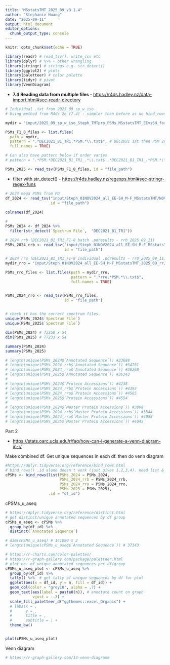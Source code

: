 ```yaml
---
title: "MSstatsTMT_2025_09_v3.1.4"
author: "Stephanie Huang"
date: "2025-09-11"
output: html_document
editor_options: 
  chunk_output_type: console
---
```


```r
knitr::opts_chunk$set(echo = TRUE)
```

```r
library(readr) # read_tsv(), write_csv etc
library(dplyr) # %>% + other wrangling
library(stringr) # strings e.g. str_detect()
library(ggplot2) # plots 
library(paletteer) # color palette
library(tidyr) # pivot
library(VennDiagram)
```

-   **7.4 Reading data from multiple files -** <https://r4ds.hadley.nz/data-import.html#sec-readr-directory>

```r
# Individual .txt from 2025_09_sp_w_iso
# Using method from R4ds 2e (7.4) - simpler than before as no bind_rows is required.

mydir = 'input/2025_09_sp_w_iso_Steph_TMTpro_PSMs_MSstatsTMT_EEvsSH_for_PhD/txt_exports/'

PSMs_F1_8_files <- list.files(
  path = mydir, 
  pattern = ".*DEC2021_B1_TR1.*PSM.*\\.txt$", # DEC2021 1st then PSM 2nd & end .txt
  full.names = TRUE)

# Can also have pattern below if order varies
# pattern = ".*PSM.*DEC2021_B1_TR1_.*\\.txt$|.*DEC2021_B1_TR1_.*PSM.*\\.txt$",

PSMs_2025 <- read_tsv(PSMs_F1_8_files, id = "file_path")
```

-   filter with str_detect() - <https://r4ds.hadley.nz/regexps.html#sec-stringr-regex-funs>

```r
# 2024 mega PSMs from PD
df_2024 <- read_tsv("input/Steph_01NOV2024_all_EE-SH_M-F_MSstatsTMT/NOV2024_PSMs__Steph_TMTpro-16plex_all.txt",
                    id = "file_path")
  
colnames(df_2024)

# 
PSMs_2024 <- df_2024 %>%
  filter(str_detect(`Spectrum File`,  "DEC2021_B1_TR1"))
```

```r
# 2024 rrb (DEC2021_B1_TR1_F1-8 batch .pdresults - rrb_2025_09_11)
PSMs_2024_rrb <- read_tsv('input/Steph_01NOV2024_all_EE-SH_M-F_MSstatsTMT_2025_09_rr/txt_exports/Steph_TMTpro-16plex_DEC2021_B1_TR1_HpHF_F1-8_rrb_2025_09_11_PSMs.txt',
                          id = "file_path")
```

```r
# 2024 rro (DEC2021_B1_TR1_F1-8 individual .pdresults - rr0_2025_09_11)
mydir_rro = 'input/Steph_01NOV2024_all_EE-SH_M-F_MSstatsTMT_2025_09_rr/txt_exports/'

PSMs_rro_files <- list.files(path = mydir_rro,
                             pattern = ".*rro.*PSM.*\\.txt$",
                             full.names = TRUE)


PSMs_2024_rro <- read_tsv(PSMs_rro_files,
                          id = "file_path")
  

```

```r
# check it has the correct spectrum files.
unique(PSMs_2024$`Spectrum File`)
unique(PSMs_2025$`Spectrum File`)

dim(PSMs_2024) # 73250 x 54
dim(PSMs_2025) # 77233 x 54
```

```r
summary(PSMs_2024)
summary(PSMs_2025)
```

```r
# length(unique(PSMs_2024$`Annotated Sequence`)) #33688
# length(unique(PSMs_2024_rrb$`Annotated Sequence`)) #34781
# length(unique(PSMs_2024_rro$`Annotated Sequence`)) #36268
# length(unique(PSMs_2025$`Annotated Sequence`)) #36343
# 
# length(unique(PSMs_2024$`Protein Accessions`)) #4238
# length(unique(PSMs_2024_rrb$`Protein Accessions`)) #4393
# length(unique(PSMs_2024_rro$`Protein Accessions`)) #4565
# length(unique(PSMs_2025$`Protein Accessions`)) #4554
# 
# length(unique(PSMs_2024$`Master Protein Accessions`)) #3808
# length(unique(PSMs_2024_rrb$`Master Protein Accessions`)) #3844
# length(unique(PSMs_2024_rro$`Master Protein Accessions`)) #4058
# length(unique(PSMs_2025$`Master Protein Accessions`)) #4045
```

Part 2

-   <https://stats.oarc.ucla.edu/r/faq/how-can-i-generate-a-venn-diagram-in-r/>

Make combined df. Get unique sequences in each df. then do venn diagram

```r
#https://dplyr.tidyverse.org/reference/bind_rows.html
# bind_rows() .id alone doesn't work (just gives 1,2,3,4). need list & var name = df
cPSMs <- bind_rows(list(PSMs_2024 = PSMs_2024, 
                        PSMs_2024_rrb = PSMs_2024_rrb, 
                        PSMs_2024_rro = PSMs_2024_rro, 
                        PSMs_2025 = PSMs_2025),
                   .id = "df_id")
```

cPSMs_u_aseq

```r
# https://dplyr.tidyverse.org/reference/distinct.html
# get distinct/unique annotated sequences by df group
cPSMs_u_aseq <- cPSMs %>%
  group_by(df_id) %>%
  distinct(`Annotated Sequence`) 

# dim(cPSMs_u_aseq) # 141080 x 2
# length(unique(cPSMs_u_aseq$`Annotated Sequence`)) # 37343
```

```r
# https://r-charts.com/color-palettes/
# https://r-graph-gallery.com/package/paletteer.html
# plot no. of unique annotated seqeunces per df/group
cPSMs_u_aseq_plot <- cPSMs_u_aseq %>%
  group_by(df_id) %>%
  tally() %>%  # get tally of unique sequences by df for plot
  ggplot(aes(x = df_id, y = n, fill = df_id)) +
  geom_col(color = "grey10", alpha = .7) + 
  geom_text(aes(label = paste0(n)), # annotate count on graph
            vjust = -.3) +
  scale_fill_paletteer_d("ggthemes::excel_Organic") +
  # labs(x = ,
  #      y = ,
  #      title = ,
  #      subtitle = ) +
  theme_bw()


plot(cPSMs_u_aseq_plot)
```

Venn diagram

```r
# https://r-graph-gallery.com/14-venn-diagramm

```

